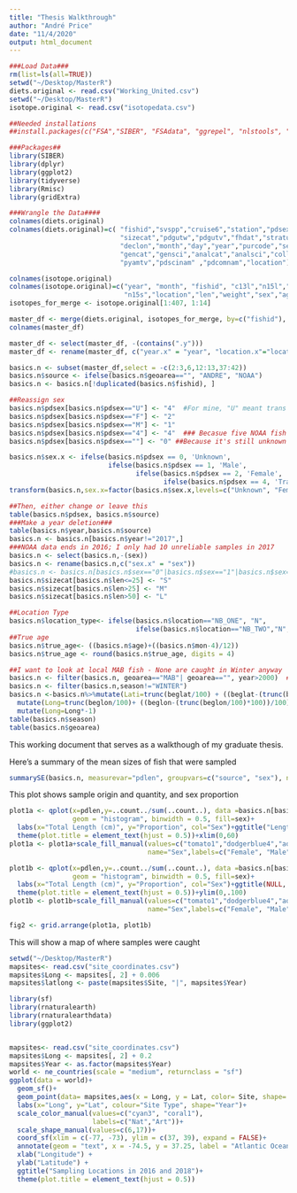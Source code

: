 ```yaml
---
title: "Thesis Walkthrough"
author: "André Price"
date: "11/4/2020"
output: html_document
---
```


```r
###Load Data###
rm(list=ls(all=TRUE)) 
setwd("~/Desktop/MasterR")
diets.original <- read.csv("Working_United.csv")
setwd("~/Desktop/MasterR")
isotope.original <- read.csv("isotopedata.csv")
```
```r
##Needed installations
##install.packages(c("FSA","SIBER", "FSAdata", "ggrepel", "nlstools", "plotrix", "Rmisc", "siar", "tidyverse"))

###Packages##
library(SIBER)
library(dplyr)
library(ggplot2) 
library(tidyverse)
library(Rmisc)
library(gridExtra)
```
```r

###Wrangle the Data####
colnames(diets.original)
colnames(diets.original)=c( "fishid","svspp","cruise6","station","pdsex","pdid","pdlen","pdwgt",   
                            "sizecat","pdgutw","pdgutv","fhdat","stratum","beglat","beglon","declat",  
                            "declon","month","day","year","purcode","season","geoarea","pynam",
                            "gencat","gensci","analcat","analsci","collcat","collsci","pynum","pyamtw",  
                            "pyamtv","pdscinam" ,"pdcomnam","location")

colnames(isotope.original)
colnames(isotope.original)=c("year", "month", "fishid", "c13l","n15l","c13m","n15m","c13s",    
                             "n15s","location","len","weight","sex","age","consumer")
isotopes_for_merge <- isotope.original[1:407, 1:14]

master_df <- merge(diets.original, isotopes_for_merge, by=c("fishid"), all.x = T)
colnames(master_df)

master_df <- select(master_df, -(contains(".y")))
master_df <- rename(master_df, c("year.x" = "year", "location.x"="location", "month.x"="month"))

```

```r
basics.n <- subset(master_df,select = -c(2:3,6,12:13,37:42))
basics.n$source <- ifelse(basics.n$geoarea=="", "ANDRE", "NOAA")
basics.n <- basics.n[!duplicated(basics.n$fishid), ]

##Reassign sex
basics.n$pdsex[basics.n$pdsex=="U"] <- "4"  #For mine, "U" meant trans
basics.n$pdsex[basics.n$pdsex=="F"] <- "2"
basics.n$pdsex[basics.n$pdsex=="M"] <- "1"
basics.n$pdsex[basics.n$pdsex=="4"] <- "4"  ### Becasue five NOAA fish were sexed as "4"
basics.n$pdsex[basics.n$pdsex==""] <- "0" ##Because it's still unknown

basics.n$sex.x <- ifelse(basics.n$pdsex == 0, 'Unknown',
                         ifelse(basics.n$pdsex == 1, 'Male',
                                ifelse(basics.n$pdsex == 2, 'Female',
                                       ifelse(basics.n$pdsex == 4, 'Trans', NA)))) #%>% 
transform(basics.n,sex.x=factor(basics.n$sex.x,levels=c("Unknown", "Female","Trans", "Male")))

##Then, either change or leave this
table(basics.n$pdsex, basics.n$source)
###Make a year deletion###
table(basics.n$year,basics.n$source)
basics.n <- basics.n[basics.n$year!="2017",]  
###NOAA data ends in 2016; I only had 10 unreliable samples in 2017
basics.n <- select(basics.n,-(sex))
basics.n <- rename(basics.n,c("sex.x" = "sex"))
#basics.n <- basics.n[basics.n$sex=="0"|basics.n$sex=="1"|basics.n$sex=="2"|basics.n$sex=="3",] 
basics.n$sizecat[basics.n$len<=25] <- "S"
basics.n$sizecat[basics.n$len>25] <- "M"
basics.n$sizecat[basics.n$len>50] <- "L"

##Location Type
basics.n$location_type<- ifelse(basics.n$location=="NB_ONE", "N",
                                ifelse(basics.n$location=="NB_TWO","N","A"))
##True age
basics.n$true_age<- ((basics.n$age)+((basics.n$mon-4)/12))
basics.n$true_age <- round(basics.n$true_age, digits = 4)

##I want to look at local MAB fish - None are caught in Winter anyway
basics.n <- filter(basics.n, geoarea=="MAB"| geoarea=="", year>2000)  ##last 10 years
basics.n <- filter(basics.n,season!="WINTER")
basics.n <-basics.n%>%mutate(Lati=trunc(beglat/100) + ((beglat-(trunc(beglat/100)*100))/100)*1.66 ) %>%
  mutate(Long=trunc(beglon/100)+ ((beglon-(trunc(beglon/100)*100))/100)*1.66) %>%
  mutate(Long=Long*-1)
table(basics.n$season)
table(basics.n$geoarea)
```
This working document that serves as a walkthough of my graduate thesis.

Here's a summary of the mean sizes of fish that were sampled

```r
summarySE(basics.n, measurevar="pdlen", groupvars=c("source", "sex"), na.rm=TRUE)

```

This plot shows sample origin and quantity, and sex proportion
```r
plot1a <- qplot(x=pdlen,y=..count../sum(..count..), data =basics.n[basics.n$source=="ANDRE",],
                geom = "histogram", binwidth = 0.5, fill=sex)+
  labs(x="Total Length (cm)", y="Proportion", col="Sex")+ggtitle("Length Frequencies of Black Sea Bass", subtitle = "A (n=407)")+
  theme(plot.title = element_text(hjust = 0.5))+xlim(0,60)
plot1a <- plot1a+scale_fill_manual(values=c("tomato1","dodgerblue4","aquamarine4" ,"grey48"), 
                                   name="Sex",labels=c("Female", "Male", "Trans", "Unknown"))

plot1b <- qplot(x=pdlen,y=..count../sum(..count..), data =basics.n[basics.n$source=="NOAA",],
                geom = "histogram", binwidth = 0.5, fill=sex)+
  labs(x="Total Length (cm)", y="Proportion", col="Sex")+ggtitle(NULL, subtitle = "B (n=1304)")+
  theme(plot.title = element_text(hjust = 0.5))+ylim(0,.100)
plot1b <- plot1b+scale_fill_manual(values=c("tomato1","dodgerblue4","aquamarine4" ,"grey48"), 
                                   name="Sex",labels=c("Female", "Male", "Trans", "Unknown"))

fig2 <- grid.arrange(plot1a, plot1b)
```

This will show a map of where samples were caught
```r
setwd("~/Desktop/MasterR")
mapsites<- read.csv("site_coordinates.csv")
mapsites$Long <- mapsites[, 2] + 0.006
mapsites$latlong <- paste(mapsites$Site, "|", mapsites$Year)

library(sf) 
library(rnaturalearth) 
library(rnaturalearthdata) 
library(ggplot2)


mapsites<- read.csv("site_coordinates.csv") 
mapsites$Long <- mapsites[, 2] + 0.2
mapsites$Year <- as.factor(mapsites$Year) 
world <- ne_countries(scale = "medium", returnclass = "sf") 
ggplot(data = world)+
  geom_sf()+
  geom_point(data= mapsites,aes(x = Long, y = Lat, color= Site, shape= Year))+
  labs(x="Long", y="Lat", colour="Site Type", shape="Year")+ 
  scale_color_manual(values=c("cyan3", "coral1"), 
                     labels=c("Nat","Art"))+ 
  scale_shape_manual(values=c(6,17))+
  coord_sf(xlim = c(-77, -73), ylim = c(37, 39), expand = FALSE)+ 
  annotate(geom = "text", x = -74.5, y = 37.25, label = "Atlantic Ocean", fontface = "italic", color = "grey22", size = 6)+ 
  xlab("Longitude") + 
  ylab("Latitude") + 
  ggtitle("Sampling Locations in 2016 and 2018")+
  theme(plot.title = element_text(hjust = 0.5))

```